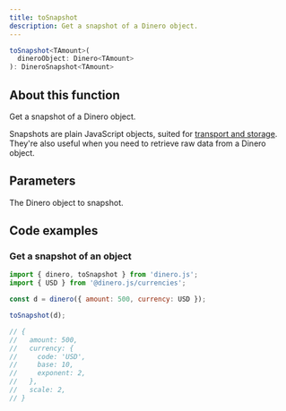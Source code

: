 ```yaml
---
title: toSnapshot
description: Get a snapshot of a Dinero object.
---
```


<Signature>

```ts
toSnapshot<TAmount>(
  dineroObject: Dinero<TAmount>
): DineroSnapshot<TAmount>
```

</Signature>

## About this function

Get a snapshot of a Dinero object.

Snapshots are plain JavaScript objects, suited for [transport and storage](/docs/advanced/transporting-and-restoring). They're also useful when you need to retrieve raw data from a Dinero object.

## Parameters

<Parameters>

<Parameter name="dineroObject" type="Dinero<TAmount>" required={true}>

The Dinero object to snapshot.

</Parameter>

</Parameters>

## Code examples

### Get a snapshot of an object

```js
import { dinero, toSnapshot } from 'dinero.js';
import { USD } from '@dinero.js/currencies';

const d = dinero({ amount: 500, currency: USD });

toSnapshot(d);

// {
//   amount: 500,
//   currency: {
//     code: 'USD',
//     base: 10,
//     exponent: 2,
//   },
//   scale: 2,
// }
```
